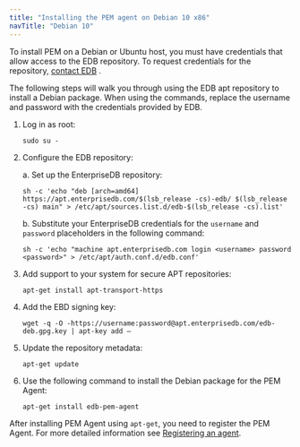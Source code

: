 ```yaml
---
title: "Installing the PEM agent on Debian 10 x86"
navTitle: "Debian 10"
---
```



To install PEM on a Debian or Ubuntu host, you must have credentials that allow access to the EDB repository. To request credentials for the repository, [contact EDB](https://www.enterprisedb.com/repository-access-request) .

The following steps will walk you through using the EDB apt repository to install a Debian package. When using the commands, replace the username and password with the credentials provided by EDB.

1.  Log in as root:

    ```shell
    sudo su -
    ```

2.  Configure the EDB repository:

    a.  Set up the EnterpriseDB repository:

    ```shell
    sh -c 'echo "deb [arch=amd64] https://apt.enterprisedb.com/$(lsb_release -cs)-edb/ $(lsb_release -cs) main" > /etc/apt/sources.list.d/edb-$(lsb_release -cs).list'
    ```

    b.  Substitute your EnterpriseDB credentials for the `username` and `password` placeholders in the following command:

    ```shell
    sh -c 'echo "machine apt.enterprisedb.com login <username> password <password>" > /etc/apt/auth.conf.d/edb.conf'
    ```

3.  Add support to your system for secure APT repositories:

    ```shell
    apt-get install apt-transport-https
    ```

4.  Add the EBD signing key:

    ```shell
    wget -q -O -https://username:password@apt.enterprisedb.com/edb-deb.gpg.key | apt-key add –
    ```

5.  Update the repository metadata:

    ```shell
    apt-get update
    ```

6.  Use the following command to install the Debian package for the PEM Agent:

    ```shell
    apt-get install edb-pem-agent
    ```

After installing PEM Agent using `apt-get`, you need to register the PEM Agent. For more detailed information see [Registering an agent](../../../registering_agent).

